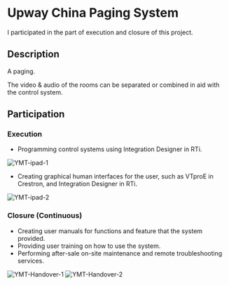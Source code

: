 # Upway China Paging System

I participated in the part of execution and closure of this project.

## Description

A paging.

The video & audio of the rooms can be separated or combined in aid with the control system.

## Participation

### Execution

- Programming control systems using Integration Designer in RTi.

![YMT-ipad-1](/../public/pic/YAMATO-4.PNG)

- Creating graphical human interfaces for the user, such as VTproE in Crestron, and Integration Designer in RTi.

![YMT-ipad-2](/../public/pic/YAMATO-3.PNG)

### Closure (Continuous)

- Creating user manuals for functions and feature that the system provided.
- Providing user training on how to use the system.
- Performing after-sale on-site maintenance and remote troubleshooting services.

![YMT-Handover-1](/../public/pic/YAMATO-1.jpg)
![YMT-Handover-2](/../public/pic/YAMATO-2.jpg)